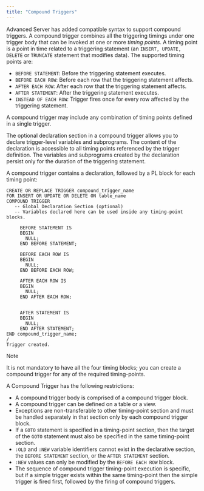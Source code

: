 ```yaml
---
title: "Compound Triggers"
---
```


<div id="compound_triggers" class="registered_link"></div>


Advanced Server has added compatible syntax to support compound triggers. A compound trigger combines all the triggering timings under one trigger body that can be invoked at one or more *timing points*. A timing point is a point in time related to a triggering statement (an `INSERT, UPDATE, DELETE` or `TRUNCATE` statement that modifies data). The supported timing points are:

  - `BEFORE STATEMENT`: Before the triggering statement executes.
  - `BEFORE EACH ROW`: Before each row that the triggering statement affects.
  - `AFTER EACH ROW`: After each row that the triggering statement affects.
  - `AFTER STATEMENT`: After the triggering statement executes.
  - `INSTEAD OF EACH ROW`: Trigger fires once for every row affected by the triggering statement.

A compound trigger may include any combination of timing points defined in a single trigger.

The optional declaration section in a compound trigger allows you to declare trigger-level variables and subprograms. The content of the declaration is accessible to all timing points referenced by the trigger definition. The variables and subprograms created by the declaration persist only for the duration of the triggering statement.

A compound trigger contains a declaration, followed by a PL block for each timing point:

``` text
CREATE OR REPLACE TRIGGER compound_trigger_name
FOR INSERT OR UPDATE OR DELETE ON table_name
COMPOUND TRIGGER
   -- Global Declaration Section (optional)
   -- Variables declared here can be used inside any timing-point blocks.

     BEFORE STATEMENT IS
     BEGIN
       NULL;
     END BEFORE STATEMENT;

     BEFORE EACH ROW IS
     BEGIN
       NULL;
     END BEFORE EACH ROW;

     AFTER EACH ROW IS
     BEGIN
       NULL;
     END AFTER EACH ROW;


     AFTER STATEMENT IS
     BEGIN
       NULL;
     END AFTER STATEMENT;
END compound_trigger_name;
/
Trigger created.
```

<div class="note">

<div class="title">

Note

</div>

It is not mandatory to have all the four timing blocks; you can create a compound trigger for any of the required timing-points.

</div>

A Compound Trigger has the following restrictions:

  - A compound trigger body is comprised of a compound trigger block.
  - A compound trigger can be defined on a table or a view.
  - Exceptions are non-transferable to other timing-point section and must be handled separately in that section only by each compound trigger block.
  - If a `GOTO` statement is specified in a timing-point section, then the target of the `GOTO` statement must also be specified in the same timing-point section.
  - `:OLD` and `:NEW` variable identifiers cannot exist in the declarative section, the `BEFORE STATEMENT` section, or the `AFTER STATEMENT` section.
  - `:NEW` values can only be modified by the `BEFORE EACH ROW` block.
  - The sequence of compound trigger timing-point execution is specific, but if a simple trigger exists within the same timing-point then the simple trigger is fired first, followed by the firing of compound triggers.
